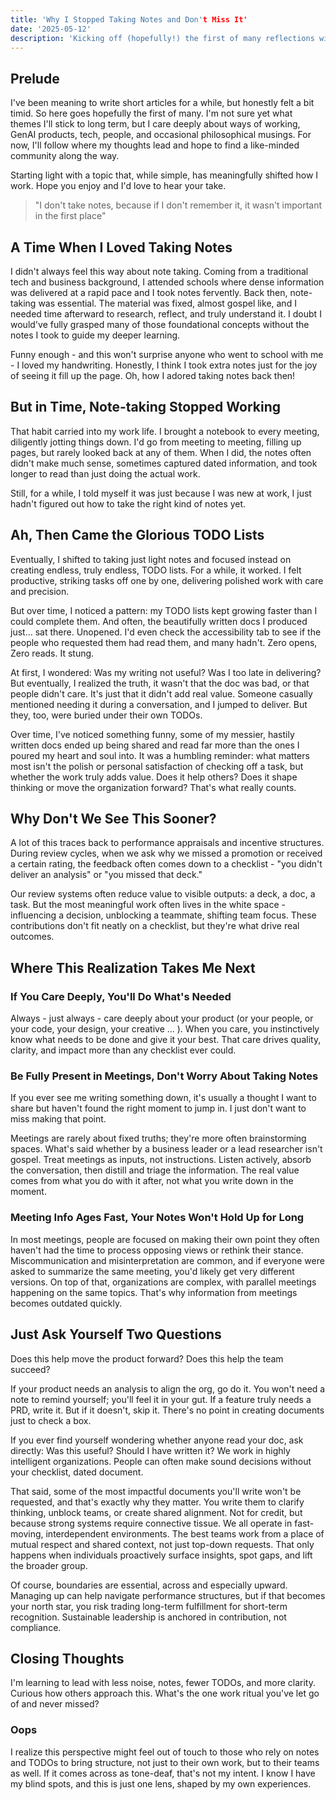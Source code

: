 ```yaml
---
title: 'Why I Stopped Taking Notes and Don't Miss It'
date: '2025-05-12'
description: 'Kicking off (hopefully!) the first of many reflections with "Please DO NOT take notes." I used to be a diligent note-taker and checklist maker until I realized most of it wasn't actually adding value. Hope you enjoy reading it as much as I enjoyed writing it.'
---
```


## Prelude

I've been meaning to write short articles for a while, but honestly felt a bit timid. So here goes hopefully the first of many. I'm not sure yet what themes I'll stick to long term, but I care deeply about ways of working, GenAI products, tech, people, and occasional philosophical musings. For now, I'll follow where my thoughts lead and hope to find a like-minded community along the way.

Starting light with a topic that, while simple, has meaningfully shifted how I work. Hope you enjoy and I'd love to hear your take.

> "I don't take notes, because if I don't remember it, it wasn't important in the first place"

## A Time When I Loved Taking Notes

I didn't always feel this way about note taking. Coming from a traditional tech and business background, I attended schools where dense information was delivered at a rapid pace and I took notes fervently. Back then, note-taking was essential. The material was fixed, almost gospel like, and I needed time afterward to research, reflect, and truly understand it. I doubt I would've fully grasped many of those foundational concepts without the notes I took to guide my deeper learning.

Funny enough - and this won't surprise anyone who went to school with me - I loved my handwriting. Honestly, I think I took extra notes just for the joy of seeing it fill up the page. Oh, how I adored taking notes back then!

## But in Time, Note-taking Stopped Working

That habit carried into my work life. I brought a notebook to every meeting, diligently jotting things down. I'd go from meeting to meeting, filling up pages, but rarely looked back at any of them. When I did, the notes often didn't make much sense, sometimes captured dated information, and took longer to read than just doing the actual work.

Still, for a while, I told myself it was just because I was new at work, I just hadn't figured out how to take the right kind of notes yet.

## Ah, Then Came the Glorious TODO Lists

Eventually, I shifted to taking just light notes and focused instead on creating endless, truly endless, TODO lists. For a while, it worked. I felt productive, striking tasks off one by one, delivering polished work with care and precision.

But over time, I noticed a pattern: my TODO lists kept growing faster than I could complete them. And often, the beautifully written docs I produced just... sat there. Unopened. I'd even check the accessibility tab to see if the people who requested them had read them, and many hadn't. Zero opens, Zero reads. It stung.

At first, I wondered: Was my writing not useful? Was I too late in delivering? But eventually, I realized the truth, it wasn't that the doc was bad, or that people didn't care. It's just that it didn't add real value. Someone casually mentioned needing it during a conversation, and I jumped to deliver. But they, too, were buried under their own TODOs.

Over time, I've noticed something funny, some of my messier, hastily written docs ended up being shared and read far more than the ones I poured my heart and soul into. It was a humbling reminder: what matters most isn't the polish or personal satisfaction of checking off a task, but whether the work truly adds value. Does it help others? Does it shape thinking or move the organization forward? That's what really counts.

## Why Don't We See This Sooner?

A lot of this traces back to performance appraisals and incentive structures. During review cycles, when we ask why we missed a promotion or received a certain rating, the feedback often comes down to a checklist - "you didn't deliver an analysis" or "you missed that deck."

Our review systems often reduce value to visible outputs: a deck, a doc, a task. But the most meaningful work often lives in the white space - influencing a decision, unblocking a teammate, shifting team focus. These contributions don't fit neatly on a checklist, but they're what drive real outcomes.

## Where This Realization Takes Me Next

### If You Care Deeply, You'll Do What's Needed

Always - just always - care deeply about your product (or your people, or your code, your design, your creative ... ). When you care, you instinctively know what needs to be done and give it your best. That care drives quality, clarity, and impact more than any checklist ever could.

### Be Fully Present in Meetings, Don't Worry About Taking Notes

If you ever see me writing something down, it's usually a thought I want to share but haven't found the right moment to jump in. I just don't want to miss making that point.

Meetings are rarely about fixed truths; they're more often brainstorming spaces. What's said whether by a business leader or a lead researcher isn't gospel. Treat meetings as inputs, not instructions. Listen actively, absorb the conversation, then distill and triage the information. The real value comes from what you do with it after, not what you write down in the moment.

### Meeting Info Ages Fast, Your Notes Won't Hold Up for Long

In most meetings, people are focused on making their own point they often haven't had the time to process opposing views or rethink their stance. Miscommunication and misinterpretation are common, and if everyone were asked to summarize the same meeting, you'd likely get very different versions. On top of that, organizations are complex, with parallel meetings happening on the same topics. That's why information from meetings becomes outdated quickly.

## Just Ask Yourself Two Questions

Does this help move the product forward? Does this help the team succeed?

If your product needs an analysis to align the org, go do it. You won't need a note to remind yourself; you'll feel it in your gut. If a feature truly needs a PRD, write it. But if it doesn't, skip it. There's no point in creating documents just to check a box.

If you ever find yourself wondering whether anyone read your doc, ask directly: Was this useful? Should I have written it? We work in highly intelligent organizations. People can often make sound decisions without your checklist, dated document.

That said, some of the most impactful documents you'll write won't be requested, and that's exactly why they matter. You write them to clarify thinking, unblock teams, or create shared alignment. Not for credit, but because strong systems require connective tissue. We all operate in fast-moving, interdependent environments. The best teams work from a place of mutual respect and shared context, not just top-down requests. That only happens when individuals proactively surface insights, spot gaps, and lift the broader group.

Of course, boundaries are essential, across and especially upward. Managing up can help navigate performance structures, but if that becomes your north star, you risk trading long-term fulfillment for short-term recognition. Sustainable leadership is anchored in contribution, not compliance.

## Closing Thoughts

I'm learning to lead with less noise, notes, fewer TODOs, and more clarity. Curious how others approach this. What's the one work ritual you've let go of and never missed?

### Oops

I realize this perspective might feel out of touch to those who rely on notes and TODOs to bring structure, not just to their own work, but to their teams as well. If it comes across as tone-deaf, that's not my intent. I know I have my blind spots, and this is just one lens, shaped by my own experiences. 